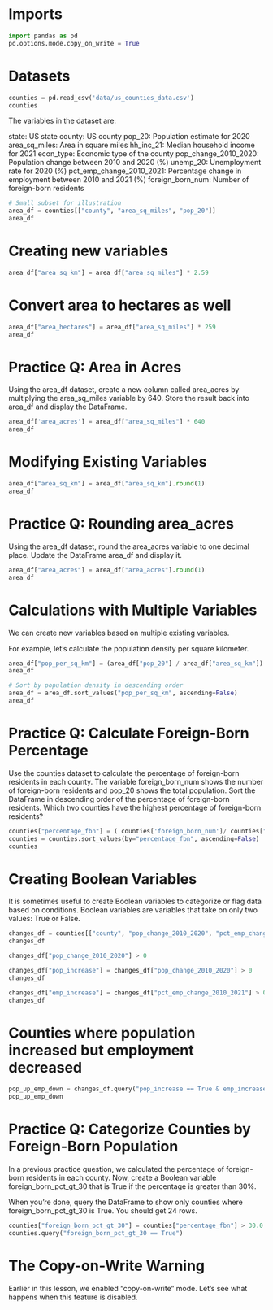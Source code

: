# Imports


```python
import pandas as pd
pd.options.mode.copy_on_write = True
```

# Datasets


```python
counties = pd.read_csv('data/us_counties_data.csv')
counties
```

The variables in the dataset are:

state: US state
county: US county
pop_20: Population estimate for 2020
area_sq_miles: Area in square miles
hh_inc_21: Median household income for 2021
econ_type: Economic type of the county
pop_change_2010_2020: Population change between 2010 and 2020 (%)
unemp_20: Unemployment rate for 2020 (%)
pct_emp_change_2010_2021: Percentage change in employment between 2010 and 2021 (%)
foreign_born_num: Number of foreign-born residents


```python
# Small subset for illustration
area_df = counties[["county", "area_sq_miles", "pop_20"]]
area_df
```

# Creating new variables
 
```python
area_df["area_sq_km"] = area_df["area_sq_miles"] * 2.59
```

# Convert area to hectares as well


```python
area_df["area_hectares"] = area_df["area_sq_miles"] * 259
area_df
```

# Practice Q: Area in Acres
Using the area_df dataset, create a new column called area_acres by multiplying the area_sq_miles variable by 640. Store the result back into area_df and display the DataFrame.


```python
area_df['area_acres'] = area_df["area_sq_miles"] * 640
area_df
```

# Modifying Existing Variables


```python
area_df["area_sq_km"] = area_df["area_sq_km"].round(1)
area_df
```

# Practice Q: Rounding area_acres

Using the area_df dataset, round the area_acres variable to one decimal place. Update the DataFrame area_df and display it.


```python
area_df["area_acres"] = area_df["area_acres"].round(1)
area_df
```

# Calculations with Multiple Variables
We can create new variables based on multiple existing variables.

For example, let’s calculate the population density per square kilometer.


```python
area_df["pop_per_sq_km"] = (area_df["pop_20"] / area_df["area_sq_km"]).round(1)
area_df
```


```python
# Sort by population density in descending order
area_df = area_df.sort_values("pop_per_sq_km", ascending=False)
area_df
```

# Practice Q: Calculate Foreign-Born Percentage
Use the counties dataset to calculate the percentage of foreign-born residents in each county. The variable foreign_born_num shows the number of foreign-born residents and pop_20 shows the total population. Sort the DataFrame in descending order of the percentage of foreign-born residents. Which two counties have the highest percentage of foreign-born residents?


```python
counties["percentage_fbn"] = ( counties['foreign_born_num']/ counties["pop_20"] * 100).round(1)
counties = counties.sort_values(by="percentage_fbn", ascending=False)
counties
```

# Creating Boolean Variables
It is sometimes useful to create Boolean variables to categorize or flag data based on conditions. Boolean variables are variables that take on only two values: True or False.


```python
changes_df = counties[["county", "pop_change_2010_2020", "pct_emp_change_2010_2021"]]
changes_df
```


```python
changes_df["pop_change_2010_2020"] > 0
```


```python
changes_df["pop_increase"] = changes_df["pop_change_2010_2020"] > 0
changes_df
```


```python
changes_df["emp_increase"] = changes_df["pct_emp_change_2010_2021"] > 0
changes_df
```

# Counties where population increased but employment decreased

```python
pop_up_emp_down = changes_df.query("pop_increase == True & emp_increase == False")
pop_up_emp_down
```

# Practice Q: Categorize Counties by Foreign-Born Population
In a previous practice question, we calculated the percentage of foreign-born residents in each county. Now, create a Boolean variable foreign_born_pct_gt_30 that is True if the percentage is greater than 30%.

When you’re done, query the DataFrame to show only counties where foreign_born_pct_gt_30 is True. You should get 24 rows.


```python
counties["foreign_born_pct_gt_30"] = counties["percentage_fbn"] > 30.0
counties.query("foreign_born_pct_gt_30 == True")
```

# The Copy-on-Write Warning
Earlier in this lesson, we enabled “copy-on-write” mode. Let’s see what happens when this feature is disabled.

